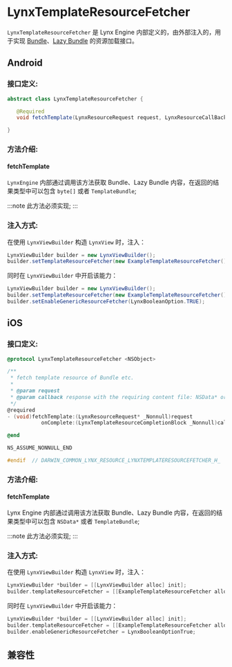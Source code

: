 
# LynxTemplateResourceFetcher

`LynxTemplateResourceFetcher` 是 Lynx Engine 内部定义的，由外部注入的，用于实现 [Bundle](/guide/spec.html#lynx-bundle-or-bundle)、[Lazy Bundle](/guide/spec.html#lazy-bundle) 的资源加载接口。

## Android

### 接口定义:

<CodeFold>

```java title=LynxTemplateResourceFetcher.java
abstract class LynxTemplateResourceFetcher {

   @Required
   void fetchTemplate(LynxResourceRequest request, LynxResourceCallBack<TemplateProviderResult> callback);

}
```

</CodeFold>

### 方法介绍:

#### fetchTemplate

`LynxEngine` 内部通过调用该方法获取 Bundle、Lazy Bundle 内容，在返回的结果类型中可以包含 `byte[]` 或者 `TemplateBundle`;

:::note
此方法必须实现;
:::


### 注入方式:

在使用 `LynxViewBuilder` 构造 `LynxView` 时，注入：

```java
LynxViewBuilder builder = new LynxViewBuilder();
builder.setTemplateResourceFetcher(new ExampleTemplateResourceFetcher());
```

同时在 `LynxViewBuilder` 中开启该能力：

```java
LynxViewBuilder builder = new LynxViewBuilder();
builder.setTemplateResourceFetcher(new ExampleTemplateResourceFetcher());
builder.setEnableGenericResourceFetcher(LynxBooleanOption.TRUE);
```

## iOS

### 接口定义:

<CodeFold toggle>

```objective-c title=LynxTemplateResourceFetcher.h
@protocol LynxTemplateResourceFetcher <NSObject>

/**
 * fetch template resource of Bundle etc.
 *
 * @param request
 * @param callback response with the requiring content file: NSData* or TemplateBundle
 */
@required
- (void)fetchTemplate:(LynxResourceRequest* _Nonnull)request
           onComplete:(LynxTemplateResourceCompletionBlock _Nonnull)callback;

@end

NS_ASSUME_NONNULL_END

#endif  // DARWIN_COMMON_LYNX_RESOURCE_LYNXTEMPLATERESOURCEFETCHER_H_
```

</CodeFold>

### 方法介绍:

#### fetchTemplate

Lynx Engine 内部通过调用该方法获取 Bundle、Lazy Bundle 内容，在返回的结果类型中可以包含 `NSData*` 或者 `TemplateBundle`;

:::note
此方法必须实现;
:::

### 注入方式:

在使用 `LynxViewBuilder` 构造 `LynxView` 时，注入：

```objective-c
LynxViewBuilder *builder = [[LynxViewBuilder alloc] init];
builder.templateResourceFetcher = [[ExampleTemplateResourceFetcher alloc] init];
```

同时在 `LynxViewBuilder` 中开启该能力：

```objective-c
LynxViewBuilder *builder = [[LynxViewBuilder alloc] init];
builder.templateResourceFetcher = [[ExampleTemplateResourceFetcher alloc] init];
builder.enableGenericResourceFetcher = LynxBooleanOptionTrue;
```

## 兼容性


<LegacyCompatTable metadata="lynx-native-api/lynx-view/add-lynx-view-client" />
